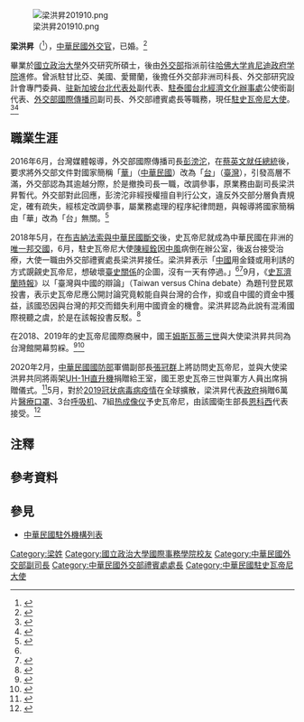 {{NoteTA
|G1=Country
|G2=Medicine
|1=zh-hans:台; zh-hant:臺;
|2=zh-hans:研究生院; zh-hant:研究院; zh-tw:研究所;
|3=zh-hans:台斯; zh-hant:臺斯; zh-tw:臺史;
|4=zh-hans:姆斯瓦蒂; zh-hant:姆斯瓦蒂; zh-tw:恩史瓦帝;
}}

[[File:梁洪昇201910.png|right]]

'''梁洪昇'''（{{lang-en|Jeremy H. S. Liang}}{{bd|||catIdx=}}<ref>{{Cite web |url = https://www.roc-taiwan.org/sz/post/6.html |date = 2019年1月1日 |title = 大使館簡介 |publisher = 中華民國駐外單位聯合網站 |deadurl= no |archiveurl = https://web.archive.org/web/20201130120009/https://www.roc-taiwan.org/sz/post/6.html |archivedate = 2020年11月30日}}</ref>），[[:Category:中華民國外交官|中華民國外交官]]，已婚。<ref>{{Cite web |url = https://www.taiwanembassy.org/sz/post/6623.html |date = 2019年10月5日 |title = 駐史瓦帝尼王國大使館108年國慶酒會冠蓋雲集 |publisher = 中華民國駐外單位聯合網站}}</ref>

畢業於[[國立政治大學|國立政治大學]]外交研究所碩士，後由[[中華民國外交部|外交部]]指派前往[[肯尼迪政府学院|哈佛大学肯尼迪政府学院]]進修。曾派駐甘比亞、美國、愛爾蘭，後擔任外交部非洲司科長、外交部研究設計會專門委員、[[驻新加坡台北代表处|驻新加坡台北代表处]]副代表、[[駐泰國台北經濟文化辦事處|駐泰國台北經濟文化辦事處]]公使銜副代表、[[外交部國際傳播司|外交部國際傳播司]]副司長、外交部禮賓處長等職務，現任[[中華民國駐史瓦帝尼大使列表|駐史瓦帝尼大使]]。<ref name="陳經銓返台就醫">{{Cite web |url = https://www.ocacnews.net/overseascommunity/article/article_story.jsp?id=236532 |author = [[中央社|中央社]] |date = 2018年7月28日 |title = 陳經銓返台就醫 梁洪昇接任駐史國大使 |publisher = [[中華民國僑務委員會|中華民國僑務委員會]]}}</ref><ref>{{Cite web |url = https://report.nat.gov.tw/ReportFront/ReportDetail/detail?sysId=C09603167 |author = 梁洪昇 |date = 2007年11月19日 |title = 美國哈佛大學甘迺迪政府學院「哈佛-台灣領袖計畫」心得報告 |publisher = 公務出國報告資訊網}}</ref>{{noteTag|name=2012年9月|2012年9月，中華民國外交部為統一駐外人員內部職稱，明定大使館、代表處設大使、公使，代表處對外仍稱代表、副代表；辦事處設總領事、副總領事，對外仍稱處長、副處長。<ref>{{Cite web |url = https://tw.news.yahoo.com/%E7%B5%B1-%E5%90%8D%E7%A8%B1-%E4%BB%A3%E8%A1%A8%E5%B0%8D%E5%85%A7%E7%A8%B1%E5%A4%A7%E4%BD%BF-133312149.html |author = 陳培煌 |date = 2012年8月31日 |title = 統一名稱 代表對內稱大使 |publisher = [[Yahoo!奇摩|Yahoo!奇摩]]引用中央通訊社 |access-date = 2020年11月30日 |archive-date = 2016年11月30日 |archive-url = https://web.archive.org/web/20161130185459/https://tw.news.yahoo.com/%E7%B5%B1-%E5%90%8D%E7%A8%B1-%E4%BB%A3%E8%A1%A8%E5%B0%8D%E5%85%A7%E7%A8%B1%E5%A4%A7%E4%BD%BF-133312149.html |dead-url = no }}</ref><br>代表處館長為特任或簡任第十三職等至第十四職等者任大使銜代表、簡任第十二職等至第十三職等者任公使銜代表；辦事處長為簡任第十二職等任總領事銜處長。<ref>{{Cite web |url = https://law.moj.gov.tw/LawClass/LawAll.aspx?PCode=E0000017 |date = 2018年6月13日 |title = 駐外機構組織通則 |publisher = 全國法規資料庫}}</ref>}}

==職業生涯==
2016年6月，台灣媒體報導，外交部國際傳播司長[[彭滂沱|彭滂沱]]，在[[2016年中華民國總統就職典禮|蔡英文就任總統]]後，要求將外交部文件對國家簡稱「[[華|華]]」（[[中華民國|中華民國]]）改為「[[台|台]]」（[[臺灣|臺灣]]），引發高層不滿，外交部認為其逾越分際，於是撤換司長一職，改調參事，原業務由副司長梁洪昇暫代。外交部對此回應，彭滂沱非經授權擅自判行公文，違反外交部分層負責規定，確有疏失，經核定改調參事，屬業務處理的程序紀律問題，與報導將國家簡稱由「華」改為「台」無關。<ref>{{Cite web |url = https://news.ltn.com.tw/news/politics/breakingnews/1733360 |author = 林良昇 |date = 2016年6月17日 |title = 與改國家簡稱無關？ 外交部司長彭滂沱被撤換 |publisher = [[自由時報|自由時報]] |access-date = 2020年11月30日 |archive-date = 2018年12月4日 |archive-url = https://web.archive.org/web/20181204231106/http://news.ltn.com.tw/news/politics/breakingnews/1733360 |dead-url = no }}</ref>

2018年5月，在[[2018年中華民國外交危機|布吉納法索與中華民國斷交]]後，史瓦帝尼就成為中華民國在非洲的[[中華民國建交列表|唯一邦交國]]，6月，駐史瓦帝尼大使[[陳經銓|陳經銓]]因[[中風|中風]]病倒在辦公室，後返台接受治療，大使一職由外交部禮賓處長梁洪昇接任。梁洪昇表示「[[中华人民共和国|中國]]用金錢或用利誘的方式覬覦史瓦帝尼，想破壞[[中華民國－史瓦帝尼關係|臺史關係]]的企圖，沒有一天有停過。」<ref name="陳經銓返台就醫"/><ref>{{Cite web |url = https://www.ftvnews.com.tw/news/detail/2019315U15M1 |author = 莊順發、謝耀德 |date = 2019年3月15日 |title = 非洲最後邦交國即將失守？史瓦蒂尼親王：台灣是第二個家 |publisher = [[民視新聞台|民視新聞台]]}}</ref>9月，《[[史瓦濟蘭時報|史瓦濟蘭時報]]》以「臺灣與中國的辯論」（Taiwan versus China debate）為題刊登民眾投書，表示史瓦帝尼應公開討論究竟較能自與台灣的合作，抑或自中國的資金中獲益，該國恐因與台灣的邦交而錯失利用中國資金的機會。梁洪昇認為此說有混淆國際視聽之虞，於是在該報投書反駁。<ref>{{Cite web |url = https://www.roc-taiwan.org/sz/post/5944.html |author = 外交部 |date = 2018年9月20日 |title = 我駐史瓦帝尼王國大使梁洪昇投書史國主流媒體，強調我為史國忠實友人與促進史國繁榮發展的最佳夥伴 |publisher = 中華民國駐外單位聯合網站}}</ref>

在2018、2019年的史瓦帝尼國際商展中，國王[[姆斯瓦蒂三世|姆斯瓦蒂三世]]與大使梁洪昇共同為台灣館開幕剪綵。<ref>{{Cite web |url = https://www.epochtimes.com/b5/18/9/4/n10689118.htm |author = 李怡欣 |date = 2018年9月4日 |title = 7台商赴史瓦帝尼參展 外交部促台史經貿合作 |publisher = [[大纪元时报|大纪元时报]] |access-date = 2020年11月30日 |archive-date = 2018年9月9日 |archive-url = https://web.archive.org/web/20180909111127/http://www.epochtimes.com/b5/18/9/4/n10689118.htm |dead-url = no }}</ref><ref>{{Cite web |url = https://www.rti.org.tw/news/view/id/2033609 |author = 楊昭彥 |date = 2019年9月7日 |title = 史瓦帝尼國際商展 國王親為台灣館剪綵開幕 |publisher = [[中央廣播電臺|中央廣播電臺]] |access-date = 2020年11月30日 |archive-date = 2021年1月28日 |archive-url = https://web.archive.org/web/20210128102435/https://www.rti.org.tw/news/view/id/2033609 |dead-url = no }}</ref>

2020年2月，[[中華民國國防部|中華民國國防部]]軍備副部長[[張冠群|張冠群]]上將訪問史瓦帝尼，並與大使梁洪昇共同將兩架[[UH-1直升機|UH-1H直升機]]捐贈給王室，國王恩史瓦帝三世與軍方人員出席捐贈儀式。<ref>{{Cite web |url = https://udn.com/news/story/10930/4376007 |author = 洪哲政 |date = 2020年2月27日 |title = 陸軍UH-1H捐贈史瓦帝尼 使館剪影綠色「TAIWAN」作宣傳 |publisher = [[聯合新聞網|聯合新聞網]] |access-date = 2020年11月30日 |archive-date = 2020年8月11日 |archive-url = https://web.archive.org/web/20200811083710/https://udn.com/news/story/10930/4376007 |dead-url = no }}</ref>5月，對於[[2019冠状病毒病疫情|2019冠状病毒病疫情]]在全球擴散，梁洪昇代表[[中華民國政府|政府]]捐贈6萬片[[外科口罩|醫療口罩]]、3台[[呼吸机|呼吸机]]、7組[[热成像仪|热成像仪]]予史瓦帝尼，由該國衛生部長[[麗絲·恩科西|恩科西]]代表接受。<ref>{{Cite web |url = https://www.ftvnews.com.tw/news/detail/2020505W0012 |author = 綜合報導 |date = 2020年5月5日 |title = 快新聞／不只口罩還有呼吸器、熱像儀！ 友邦史瓦帝尼暖收台灣捐贈物資 |publisher = 民視新聞台 |access-date = 2020年11月30日 |archive-date = 2020年10月22日 |archive-url = https://web.archive.org/web/20201022090907/https://www.ftvnews.com.tw/news/detail/2020505W0012 |dead-url = no }}</ref>


{{start box}}
{{s-dip}}
{{succession box|[[陳經銓|陳經銓]]<ref>{{Cite web |url = https://multilingual.mofa.gov.tw/web/web_UTF-8/almanac/almanac2013/34.pdf |title = 《中華民國102年外交年鑑》〈附錄九 中華民國駐外使領館名錄〉 |publisher = [[中華民國外交部|中華民國外交部]] |access-date = 2020-11-30 |archive-date = 2017-06-11 |archive-url = https://web.archive.org/web/20170611021453/http://multilingual.mofa.gov.tw/web/web_UTF-8/almanac/almanac2013/34.pdf |dead-url = no }}</ref>||{{flagicon|ROC}} [[中華民國駐史瓦帝尼大使列表|中華民國駐史瓦帝尼大使]]|2018年8月<ref>{{Cite web |url = https://multilingual.mofa.gov.tw/web/web_UTF-8/almanac/almanac2018/%E4%B8%AD%E8%8F%AF%E6%B0%91%E5%9C%8B107%E5%B9%B4%E5%A4%96%E4%BA%A4%E5%B9%B4%E9%91%91.pdf |title = 《中華民國107年外交年鑑》〈附錄九 中華民國駐外使領館名錄〉 |publisher = 中華民國外交部 |access-date = 2020-11-30 |archive-date = 2021-12-02 |archive-url = https://web.archive.org/web/20211202064855/https://multilingual.mofa.gov.tw/web/web_UTF-8/almanac/almanac2018/%E4%B8%AD%E8%8F%AF%E6%B0%91%E5%9C%8B107%E5%B9%B4%E5%A4%96%E4%BA%A4%E5%B9%B4%E9%91%91.pdf |dead-url = no }}</ref>－}}
{{succession box|[[張雲屏|張雲屏]]<ref>{{Cite web |url = https://multilingual.mofa.gov.tw/web/web_UTF-8/almanac/almanac2016/PDF/%E5%A4%96%E4%BA%A4%E5%B9%B4%E9%91%91%E5%AE%8C%E6%95%B4%E6%8E%92%E7%89%88.pdf |title = 《中華民國105年外交年鑑》〈附錄八 外交部各單位主管名錄〉 |publisher = 中華民國外交部 |access-date = 2020-11-30 |archive-date = 2020-09-21 |archive-url = https://web.archive.org/web/20200921094744/http://multilingual.mofa.gov.tw/web/web_UTF-8/almanac/almanac2016/PDF/%E5%A4%96%E4%BA%A4%E5%B9%B4%E9%91%91%E5%AE%8C%E6%95%B4%E6%8E%92%E7%89%88.pdf |dead-url = no }}</ref>|[[鄭榮俊|鄭榮俊]]<ref>{{Cite web |url = https://multilingual.mofa.gov.tw/web/web_UTF-8/almanac/almanac2018/%E4%B8%AD%E8%8F%AF%E6%B0%91%E5%9C%8B107%E5%B9%B4%E5%A4%96%E4%BA%A4%E5%B9%B4%E9%91%91.pdf |title = 《中華民國107年外交年鑑》〈附錄八 外交部各單位主管名錄〉 |publisher = 中華民國外交部 |access-date = 2020-11-30 |archive-date = 2021-12-02 |archive-url = https://web.archive.org/web/20211202064855/https://multilingual.mofa.gov.tw/web/web_UTF-8/almanac/almanac2018/%E4%B8%AD%E8%8F%AF%E6%B0%91%E5%9C%8B107%E5%B9%B4%E5%A4%96%E4%BA%A4%E5%B9%B4%E9%91%91.pdf |dead-url = no }}</ref>|[[File:ROC_Ministry_of_Foreign_Affairs_Emblem.svg|15px]] [[:Category:中華民國外交部禮賓處處長|中華民國外交部禮賓處長]]|2017年8月－2018年8月}}
{{end box}}

==注釋==
{{noteFoot}}

==參考資料==
{{reflist}}

==參見==
*[[中華民國駐外機構列表|中華民國駐外機構列表]]

{{DEFAULTSORT:Liang梁}}
[[Category:梁姓|Category:梁姓]]
[[Category:國立政治大學國際事務學院校友|Category:國立政治大學國際事務學院校友]]
[[Category:中華民國外交部副司長|Category:中華民國外交部副司長]]
[[Category:中華民國外交部禮賓處處長|Category:中華民國外交部禮賓處處長]]
[[Category:中華民國駐史瓦帝尼大使|Category:中華民國駐史瓦帝尼大使]]